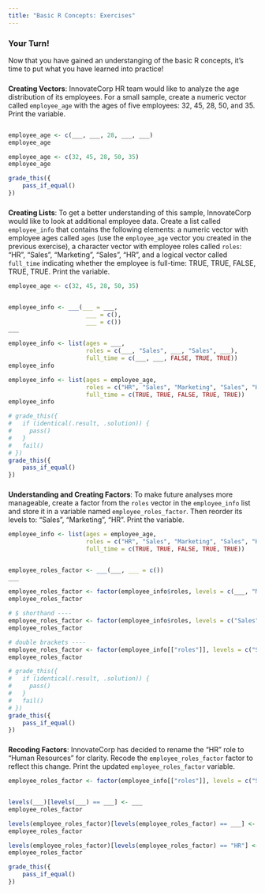 ```yaml
---
title: "Basic R Concepts: Exercises"
---
```


### Your Turn!

Now that you have gained an understanging of the basic R concepts, it's time to put what you have learned into practice!  


###
**Creating Vectors**: InnovateCorp HR team would like to analyze the age distribution of its employees. For a small sample, create a numeric vector called `employee_age` with the ages of five employees: 32, 45, 28, 50, and 35. Print the variable.  

```r

```

```r
employee_age <- c(___, ___, 28, ___, ___)
employee_age
```

```r
employee_age <- c(32, 45, 28, 50, 35)
employee_age
```

```r
grade_this({
    pass_if_equal()
})
```


###
**Creating Lists**: To get a better understanding of this sample, InnovateCorp would like to look at additional employee data. Create a list called `employee_info` that contains the following elements: a numeric vector with employee ages called `ages` (use the `employee_age` vector you created in the previous exercise), a character vector with employee roles called `roles`: "HR", "Sales", "Marketing", "Sales", "HR", and a logical vector called `full_time` indicating whether the employee is full-time: TRUE, TRUE, FALSE, TRUE, TRUE. Print the variable.  

```r
employee_age <- c(32, 45, 28, 50, 35)
```

```r

```

```r
employee_info <- ___(___ = ___, 
                      ___ = c(), 
                      ___ = c())
___
```

```r
employee_info <- list(ages = ___, 
                      roles = c(___, "Sales", ___, "Sales", ___), 
                      full_time = c(___, ___, FALSE, TRUE, TRUE))
employee_info
```

```r
employee_info <- list(ages = employee_age, 
                      roles = c("HR", "Sales", "Marketing", "Sales", "HR"), 
                      full_time = c(TRUE, TRUE, FALSE, TRUE, TRUE))
employee_info
```

```r
# grade_this({
#   if (identical(.result, .solution)) {
#     pass()
#   }
#   fail()
# })
grade_this({
    pass_if_equal()
})
```


###
**Understanding and Creating Factors**: To make future analyses more manageable, create a factor from the `roles` vector in the `employee_info` list and store it in a variable named `employee_roles_factor`. Then reorder its levels to: "Sales", "Marketing", "HR". Print the variable.  

```r
employee_info <- list(ages = employee_age, 
                      roles = c("HR", "Sales", "Marketing", "Sales", "HR"), 
                      full_time = c(TRUE, TRUE, FALSE, TRUE, TRUE))
```

```r

```

```r
employee_roles_factor <- ___(___, ___ = c())
___
```

```r
employee_roles_factor <- factor(employee_info$roles, levels = c(___, "Marketing", ___))
employee_roles_factor
```

```r
# $ shorthand ----
employee_roles_factor <- factor(employee_info$roles, levels = c("Sales", "Marketing", "HR"))
employee_roles_factor

# double brackets ----
employee_roles_factor <- factor(employee_info[["roles"]], levels = c("Sales", "Marketing", "HR"))
employee_roles_factor
```

```r
# grade_this({
#   if (identical(.result, .solution)) {
#     pass()
#   }
#   fail()
# })
grade_this({
    pass_if_equal()
})
```


###
**Recoding Factors**: InnovateCorp has decided to rename the "HR" role to "Human Resources" for clarity. Recode the `employee_roles_factor` factor to reflect this change. Print the updated `employee_roles_factor` variable.  

```r
employee_roles_factor <- factor(employee_info[["roles"]], levels = c("Sales", "Marketing", "HR"))
```

```r

```

```r
levels(___)[levels(___) == ___] <- ___
employee_roles_factor
```

```r
levels(employee_roles_factor)[levels(employee_roles_factor) == ___] <- ___
employee_roles_factor
```

```r
levels(employee_roles_factor)[levels(employee_roles_factor) == "HR"] <- "Human Resources"
employee_roles_factor
```

```r
grade_this({
    pass_if_equal()
})
```



